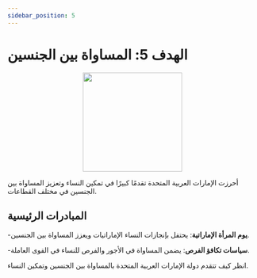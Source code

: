 ```yaml
---
sidebar_position: 5
---
```


# الهدف 5: المساواة بين الجنسين

<p align="center"><img src="https://www.un.org/sustainabledevelopment/wp-content/uploads/2019/08/E-Goal-05-1024x1024.png" width="200" height="200"/></p>

أحرزت الإمارات العربية المتحدة تقدمًا كبيرًا في تمكين النساء وتعزيز المساواة بين الجنسين في مختلف القطاعات.

## المبادرات الرئيسية

-**يوم المرأة الإماراتية**: يحتفل بإنجازات النساء الإماراتيات ويعزز المساواة بين الجنسين.

-**سياسات تكافؤ الفرص**: يضمن المساواة في الأجور والفرص للنساء في القوى العاملة.

انظر كيف تتقدم دولة الإمارات العربية المتحدة بالمساواة بين الجنسين وتمكين النساء.